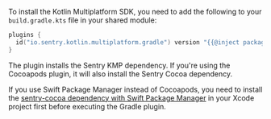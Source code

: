 To install the Kotlin Multiplatform SDK, you need to add the following to your `build.gradle.kts` file in your shared module:

```kotlin {filename:shared/build.gradle.kts}
plugins {
  id("io.sentry.kotlin.multiplatform.gradle") version "{{@inject packages.version('sentry.kotlin.kmp', '0.9.0') }}"
}
```

The plugin installs the Sentry KMP dependency. If you're using the Cocoapods plugin, it will also install the Sentry Cocoa dependency.

<Alert>

If you use Swift Package Manager instead of Cocoapods, you need to install the [sentry-cocoa dependency with Swift Package Manager](/apple/install/swift-package-manager/) in your Xcode project first before executing the Gradle plugin. 

</Alert>
